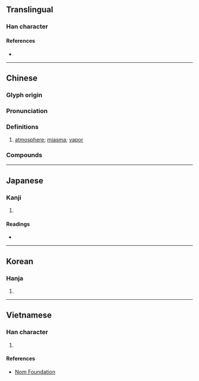 {{character info/new}}
==Translingual==

===Han character===
{{Han char|rn=84|rad=气|as=04|sn=8|four=80217|canj=ONCSH|ids=⿹气分}}

====References====
* {{Han ref|kx=0599.050|dkj=17048|dj=0990.180|hdz=32010.130|uh=6C1B|ud=27675|bh=AA5E|bd=43614}}

----

==Chinese==
{{zh-forms}}

===Glyph origin===
{{Han etym}}

===Pronunciation===
{{zh-pron
|m=fēn
|c=fan1
|h=pfs=
|md=
|mn=hun
|w=
|mc=y
|oc=y
|cat=n
}}

===Definitions===
{{zh-hanzi}}

# [[atmosphere]]; [[miasma]]; [[vapor]]

===Compounds===
{{zh-der|氛圍|俗氛|妖氛|氛祲|氛氳|氣氛|氛厲|海氛|氛昏|氛邪|靈氛|翠氛}}

----

==Japanese==

===Kanji===
{{ja-kanji|grade=|rs=气04}}

# {{defn|lang=ja|sort=气04}}

====Readings====
* {{ja-readings|goon=[[ぶん]] (bun)|kanon=[[ふん]] (fun)|kun=[[き]] (ki), [[わざわい]] (wazawai)}}

----

==Korean==

===Hanja===
{{ko-hanja|hangeul=분|eumhun=|rv=bun|mr=pun|y=pun}}

# {{defn|lang=ko|sort=气04}}

----

==Vietnamese==

===Han character===
{{vi-readings|rs=气04|hanviet=phân}}

# {{defn|lang=vi|sort=气04}}

====References====
* [http://nomfoundation.org/common/nom_details.php?codepoint=6c1b Nom Foundation]
